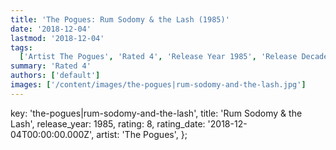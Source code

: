 ```yaml
---
title: 'The Pogues: Rum Sodomy & the Lash (1985)'
date: '2018-12-04'
lastmod: '2018-12-04'
tags:
  ['Artist The Pogues', 'Rated 4', 'Release Year 1985', 'Release Decade 1980']
summary: 'Rated 4'
authors: ['default']
images: ['/content/images/the-pogues|rum-sodomy-and-the-lash.jpg']
---
```


  key: 'the-pogues|rum-sodomy-and-the-lash',
  title: 'Rum Sodomy & the Lash',
  release_year: 1985,
  rating: 8,
  rating_date: '2018-12-04T00:00:00.000Z',
  artist: 'The Pogues',
};

<MusicRating data={data} />

